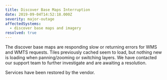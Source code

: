 ```yaml
---
title: Discover Base Maps Interruption
date: 2019-09-04T14:52:18.000Z
severity: major-outage
affectedSystems:
  - discover base maps and imagery
resolved: true
---
```



The discover base maps are responding slow or returning errors for WMS and WMTS requests. Tiles previously cached seem to load, but nothing new is loading when panning/zooming or switching layers. We have contacted our support team to further investigate and are awaiting a resolution.

<Update date="2019-09-05T08:00:00Z">Services have been restored by the vendor.</Update>
